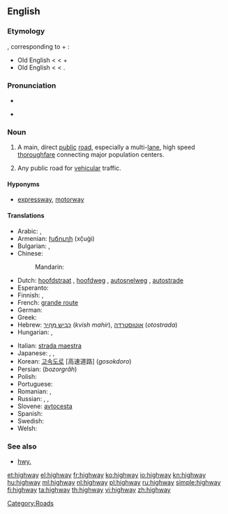 {{wikipedia}}
==English==

===Etymology===
{{etyl|ang}} {{term|heahweg|hēahweġ|main road}}, corresponding to {{term|high}} + {{term|way}}:
* Old English {{term|heah|hēah|of great height, tall}} <{{proto|Germanic|kaukhaz}} < {{proto|Indo-European|kowkos|hill}} +
* Old English {{term|weg|weġ|lang=ang|road, path}} < {{proto|Germanic|wegaz}} < {{proto|Indo-European|wegʰ-|to move}}.

===Pronunciation===
* {{IPA|/ˈhaɪweɪ/}}
* {{audio|en-us-highway.ogg|Audio (US)}}
*: {{rhymes|aɪweɪ}}

===Noun===
{{en-noun}}

# A main, direct [[public]] [[road]], especially a multi-[[lane]], high speed [[thoroughfare]] connecting major population centers.
# {{rail}} Any public road for [[vehicular]] traffic.

====Hyponyms====
* {{sense|main public road}} [[expressway]], [[motorway]]

====Translations====
{{trans-top|main public road}}
* Arabic: {{t-|ar|طريق|m|tr=tariiq}}, {{t|ar|طريق عام|m|tr=Tariiq `aamm}}
* Armenian: [[խճուղի]] (xč̣uġi)
* Bulgarian: {{t-|bg|автомагистрала|f|tr=ávtomagistrála}}, {{t-|bg|автострада|f|tr=ávtostráda}}
* Chinese:
*: Mandarin: {{t-|cmn|公路|tr=gōnglù|sc=Hani}}
* Dutch: [[hoofdstraat]] {{f}}, [[hoofdweg]] {{m}}, [[autosnelweg]] {{m}}, [[autostrade]] {{f}}
* Esperanto: {{t|eo|ŝoseo|xs=Esperanto}}
* Finnish: {{t-|fi|päätie}}, {{t+|fi|valtatie}}
* French: [[grande route]] {{f}}
* German: {{t+|de|Autobahn|f}}
* Greek: {{t+|el|αυτοκινητόδρομος|m|tr=aftokinitódromos}}
* Hebrew: [[כביש מהיר|כְּבִיש מַהִיר]] (''kvish mahir''), [[אוטוסטרדה]] (''otostrada'')
* Hungarian: {{t+|hu|autópálya}}, {{t+|hu|országút}}
{{trans-mid}}
* Italian: [[strada maestra]] {{f}}
* Japanese: {{t+|ja|公道|tr=こうどう, kōdō}}, {{t-|ja|街道|tr=かいどう, kaidō}}, {{t+|ja|公路|tr=こうろ, kōro}}
* Korean: [[고속도로]] [高速道路] (''gosokdoro'')
* Persian: {{fa-Arab|[[بزرگراه]]}} (''bozorgrâh'')
* Polish: {{t+|pl|autostrada|f}}
* Portuguese: {{t-|pt|rodovia|f}}
* Romanian: {{t-|ro|autostrada|f}}, {{t+|ro|şosea}}
* Russian: {{qualifier|indeclinable}} {{t+|ru|шоссе|n|tr=šossé}}, {{t+|ru|магистраль|f|tr=magistrál’}}, {{t+|ru|автострада|f|tr=avtostráda}}
* Slovene: [[avtocesta]] {{f}}
* Spanish: {{t+|es|carretera|f}}
* Swedish: {{t+|sv|motorväg|c}}
* Welsh: {{t-|cy|priffordd|f|xs=Welsh}}
{{trans-bottom}}

===See also===
* [[hwy.]]

[[Category:Roads]]

[[et:highway]]
[[el:highway]]
[[fr:highway]]
[[ko:highway]]
[[io:highway]]
[[kn:highway]]
[[hu:highway]]
[[ml:highway]]
[[nl:highway]]
[[pl:highway]]
[[ru:highway]]
[[simple:highway]]
[[fi:highway]]
[[ta:highway]]
[[th:highway]]
[[vi:highway]]
[[zh:highway]]